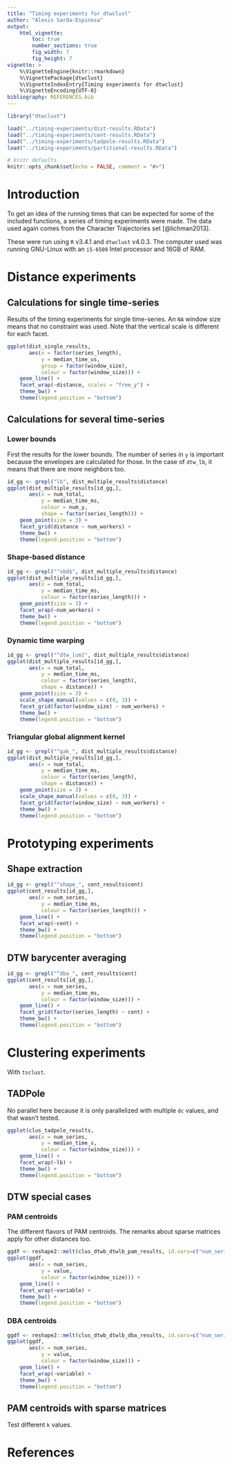 ```yaml
---
title: "Timing experiments for dtwclust"
author: "Alexis Sarda-Espinosa"
output:
    html_vignette:
        toc: true
        number_sections: true
        fig_width: 7
        fig_height: 7
vignette: >
    %\VignetteEngine{knitr::rmarkdown}
    %\VignettePackage{dtwclust}
    %\VignetteIndexEntry{Timing experiments for dtwclust}
    %\VignetteEncoding{UTF-8}
bibliography: REFERENCES.bib
---
```


```r
library("dtwclust")

load("../timing-experiments/dist-results.RData")
load("../timing-experiments/cent-results.RData")
load("../timing-experiments/tadpole-results.RData")
load("../timing-experiments/partitional-results.RData")

# knitr defaults
knitr::opts_chunk$set(echo = FALSE, comment = "#>")
```

# Introduction

To get an idea of the running times that can be expected for some of the included functions,
a series of timing experiments were made.
The data used again comes from the Character Trajectories set [@lichman2013].

These were run using `R` v3.4.1 and `dtwclust` v4.0.3.
The computer used was running GNU-Linux with an `i5-6500` Intel processor and 16GB of RAM.

# Distance experiments

## Calculations for single time-series

Results of the timing experiments for single time-series. 
An `NA` window size means that no constraint was used.
Note that the vertical scale is different for each facet.

```r
ggplot(dist_single_results,
       aes(x = factor(series_length),
           y = median_time_us,
           group = factor(window_size),
           colour = factor(window_size))) +
    geom_line() +
    facet_wrap(~distance, scales = "free_y") +
    theme_bw() +
    theme(legend.position = "bottom")
```

## Calculations for several time-series

### Lower bounds

First the results for the lower bounds.
The number of series in `y` is important because the envelopes are calculated for those.
In the case of `dtw_lb`, it means that there are more neighbors too.

```r
id_gg <- grepl("lb", dist_multiple_results$distance)
ggplot(dist_multiple_results[id_gg,],
       aes(x = num_total,
           y = median_time_ms,
           colour = num_y,
           shape = factor(series_length))) +
    geom_point(size = 3) +
    facet_grid(distance ~ num_workers) +
    theme_bw() +
    theme(legend.position = "bottom")
```

### Shape-based distance

```r
id_gg <- grepl("^sbd$", dist_multiple_results$distance)
ggplot(dist_multiple_results[id_gg,],
       aes(x = num_total,
           y = median_time_ms,
           colour = factor(series_length))) +
    geom_point(size = 3) +
    facet_wrap(~num_workers) +
    theme_bw() +
    theme(legend.position = "bottom")
```

### Dynamic time warping

```r
id_gg <- grepl("^dtw_[um]", dist_multiple_results$distance)
ggplot(dist_multiple_results[id_gg,],
       aes(x = num_total,
           y = median_time_ms,
           colour = factor(series_length),
           shape = distance)) +
    geom_point(size = 3) +
    scale_shape_manual(values = c(0, 3)) +
    facet_grid(factor(window_size) ~ num_workers) +
    theme_bw() +
    theme(legend.position = "bottom")
```

### Triangular global alignment kernel

```r
id_gg <- grepl("^gak_", dist_multiple_results$distance)
ggplot(dist_multiple_results[id_gg,],
       aes(x = num_total,
           y = median_time_ms,
           colour = factor(series_length),
           shape = distance)) +
    geom_point(size = 3) +
    scale_shape_manual(values = c(0, 3)) +
    facet_grid(factor(window_size) ~ num_workers) +
    theme_bw() +
    theme(legend.position = "bottom")
```

# Prototyping experiments

## Shape extraction

```r
id_gg <- grepl("^shape_", cent_results$cent)
ggplot(cent_results[id_gg,],
       aes(x = num_series,
           y = median_time_ms,
           colour = factor(series_length))) +
    geom_line() +
    facet_wrap(~cent) +
    theme_bw() + 
    theme(legend.position = "bottom")
```

## DTW barycenter averaging

```r
id_gg <- grepl("^dba_", cent_results$cent)
ggplot(cent_results[id_gg,],
       aes(x = num_series,
           y = median_time_ms,
           colour = factor(window_size))) +
    geom_line() +
    facet_grid(factor(series_length) ~ cent) +
    theme_bw() + 
    theme(legend.position = "bottom")
```

# Clustering experiments

With `tsclust`.

## TADPole

No parallel here because it is only parallelized with multiple `dc` values,
and that wasn't tested.

```r
ggplot(clus_tadpole_results,
       aes(x = num_series,
           y = median_time_s,
           colour = factor(window_size))) +
    geom_line() +
    facet_wrap(~lb) +
    theme_bw() + 
    theme(legend.position = "bottom")
```

## DTW special cases

### PAM centroids

The different flavors of PAM centroids.
The remarks about sparse matrices apply for other distances too.

```r
ggdf <- reshape2::melt(clus_dtwb_dtwlb_pam_results, id.vars=c("num_series", "k", "window_size"))
ggplot(ggdf,
       aes(x = num_series,
           y = value,
           colour = factor(window_size))) +
    geom_line() +
    facet_wrap(~variable) +
    theme_bw() +
    theme(legend.position = "bottom")
```

### DBA centroids

```r
ggdf <- reshape2::melt(clus_dtwb_dtwlb_dba_results, id.vars=c("num_series", "k", "window_size"))
ggplot(ggdf,
       aes(x = num_series,
           y = value,
           colour = factor(window_size))) +
    geom_line() +
    facet_wrap(~variable) +
    theme_bw() +
    theme(legend.position = "bottom")
```

## PAM centroids with sparse matrices

Test different `k` values.

# References
